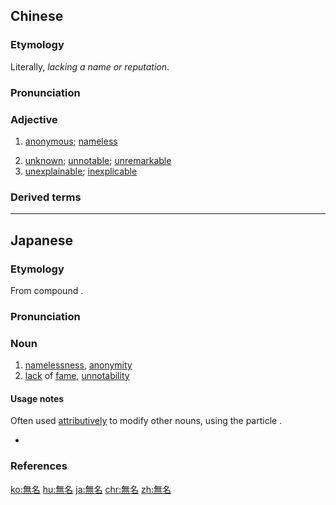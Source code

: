 {{also|无名}}
==Chinese==
{{zh-forms|s=无名}}

===Etymology===
Literally, ''lacking a name or reputation''.

===Pronunciation===
{{zh-pron
|m=wúmíng
|c=mou4 ming4
|h=pfs=vù-miàng
|mn=bû-bêng/qz,xm:bô-miâ
|cat=a
}}

===Adjective===
{{zh-noun}}

# {{lb|zh|attributive}} [[anonymous]]; [[nameless]]
# [[unknown]]; [[unnotable]]; [[unremarkable]]
# [[unexplainable]]; [[inexplicable]]

===Derived terms===
{{zh-der|無名火|無名氏|無名小卒|無名英雄|無名之輩|無名指}}

----

==Japanese==
{{ja-kanjitab|む|めい|yomi=on}}

===Etymology===
From {{etyl|ltc|ja|sort=むめい}} compound {{m|zh|無名|tr=mju mjieng|lit=not have + name}}.

===Pronunciation===
{{ja-pron|yomi=o|むめい|acc=0|acc_ref=DJR}}

===Noun===
{{ja-noun|むめい}}

# [[namelessness]], [[anonymity]]
# [[lack]] of [[fame]], [[unnotability]]

====Usage notes====
Often used [[attributively]] to modify other nouns, using the particle {{m|ja|の|tr=no}}.
* {{ja-usex|'''無名'''の手紙、'''無名'''の新人|'''むめい''' の てがみ、 '''むめい''' の しんじん|a '''nameless''' (unsigned) letter; a '''nameless''' (unknown, not famous) new person}}

===References===
<references/>

[[ko:無名]]
[[hu:無名]]
[[ja:無名]]
[[chr:無名]]
[[zh:無名]]